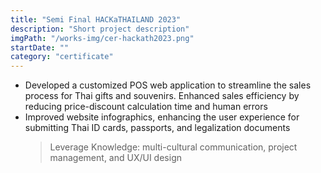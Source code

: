 ```yaml
---
title: "Semi Final HACKaTHAILAND 2023"
description: "Short project description"
imgPath: "/works-img/cer-hackath2023.png"
startDate: ""
category: "certificate"
---
```


- Developed a customized POS web application to streamline the sales process for Thai gifts and souvenirs. Enhanced sales efficiency by reducing price-discount calculation time and human errors
- Improved website infographics, enhancing the user experience for submitting Thai ID cards, passports, and legalization documents
  > Leverage Knowledge: multi-cultural communication, project management, and UX/UI design
